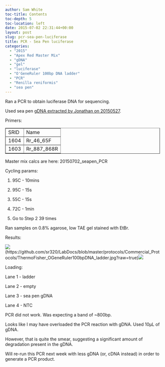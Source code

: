 ```yaml
---
author: Sam White
toc-title: Contents
toc-depth: 5
toc-location: left
date: 2015-07-02 22:31:44+00:00
layout: post
slug: pcr-sea-pen-luciferase
title: PCR - Sea Pen luciferase
categories:
  - "2015"
  - "Apex Red Master Mix"
  - "gDNA"
  - "gel"
  - "luciferase"
  - "O'GeneRuler 100bp DNA ladder"
  - "PCR"
  - "Renilla reniformis"
  - "sea pen"
---
```


Ran a PCR to obtain luciferase DNA for sequencing.

Used sea pen [gDNA extracted by Jonathan on 20150527](https://jda26.blogspot.com/2015/05/05272015-started-dna-extraction-on.html).

Primers:

<table cellpadding="0" cellspacing="0" border="1" dir="ltr" > 
<tbody >
<tr >

<td data-sheets-value="[null,3,null,1604]" >SRID
</td>

<td data-sheets-value="[null,2,"Rr_46_65F"]" >Name
</td>
</tr>
<tr >

<td data-sheets-value="[null,3,null,1604]" >1604
</td>

<td data-sheets-value="[null,2,"Rr_46_65F"]" >Rr_46_65F
</td>
</tr>
<tr >

<td data-sheets-value="[null,3,null,1603]" >1603
</td>

<td data-sheets-value="[null,2,"Rr_887_868R"]" >Rr_887_868R
</td>
</tr>
</tbody>
</table>

Master mix calcs are here: 20150702_seapen_PCR

Cycling params:





  1. 95C - 10mins


  2. 95C - 15s


  3. 55C - 15s


  4. 72C - 1min


  5. Go to Step 2 39 times





Ran samples on 0.8% agarose, low TAE gel stained with EtBr.

Results:





![](https://github.com/sr320/LabDocs/blob/master/protocols/Commercial_Protocols/ThermoFisher_OGeneRuler100bpDNA_ladder.jpg?raw=true)(https://github.com/sr320/LabDocs/blob/master/protocols/Commercial_Protocols/ThermoFisher_OGeneRuler100bpDNA_ladder.jpg?raw=true)[![](http://eagle.fish.washington.edu/Arabidopsis/20150702_seapen_PCR_gel.jpeg)](http://eagle.fish.washington.edu/Arabidopsis/20150702_seapen_PCR_gel.jpeg)

Loading:

Lane 1 - ladder

Lane 2 - empty

Lane 3 - sea pen gDNA

Lane 4 - NTC



PCR did not work. Was expecting a band of ~800bp.

Looks like I may have overloaded the PCR reaction with gDNA. Used 10μL of gDNA.

However, that is quite the smear, suggesting a significant amount of degradation present in the gDNA.

Will re-run this PCR next week with less gDNA (or, cDNA instead) in order to generate a PCR product.
